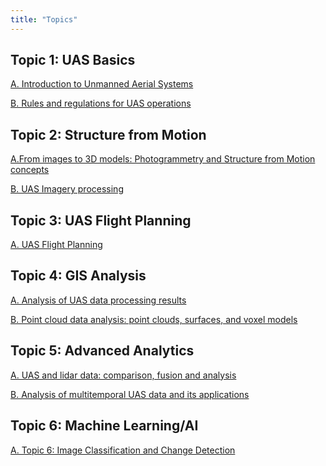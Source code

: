 ```yaml
---
title: "Topics"
---
```


## Topic 1: UAS Basics

[A. Introduction to Unmanned Aerial Systems](topics/topic_1_uas_basics/part_a_introduction.qmd)

[B. Rules and regulations for UAS operations](topics/topic_1_uas_basics/part_b_rules_regs.qmd)

## Topic 2: Structure from Motion

[A.From images to 3D models: Photogrammetry and Structure from Motion concepts](topics/topic_2_sfm/part_a_images_to_3d.qmd)

[B. UAS Imagery processing](topics/topic_2_sfm/part_b_img_processing_sfm.qmd)

## Topic 3: UAS Flight Planning

[A. UAS Flight Planning](topics/topic_3_flight_planning/part_a_uas_flight_planning.qmd)

## Topic 4: GIS Analysis

[A. Analysis of UAS data processing results](topics\topic_4_GIS_analytics\part_a_analysis_uas_processing_results.qmd)

[B. Point cloud data analysis: point clouds, surfaces, and voxel models](topics\topic_4_GIS_analytics\part_b_point_cloud_analysis.qmd)

## Topic 5: Advanced Analytics

[A. UAS and lidar data: comparison, fusion and analysis](topics\topic_5_advanced_analytics\part_a_UAS_lidar_data_comparison_fusion_analysis.qmd)

[B. Analysis of multitemporal UAS data and its applications](topics\topic_5_advanced_analytics\part_b_Analysis_multitemporal_UAS_data_applications.qmd)

## Topic 6: Machine Learning/AI

[A. Topic 6: Image Classification and Change Detection](topics/topic_6_change_detection/part_6a.qmd)


<!-- ## Topic 7: 3D Modeling and Geovisualization -->